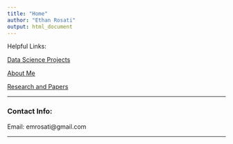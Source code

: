 ```yaml
---
title: "Home" 
author: "Ethan Rosati"
output: html_document
---
```

Helpful Links:

[Data Science Projects](https://rosatiem98.github.io/Data-Science-Project.html)

[About Me](https://rosatiem98.github.io/About-Me.html)

[Research and Papers](https://rosatiem98.github.io/Research-and-pubs.html)

___

### Contact Info:

Email: emrosati@gmail.com

___






